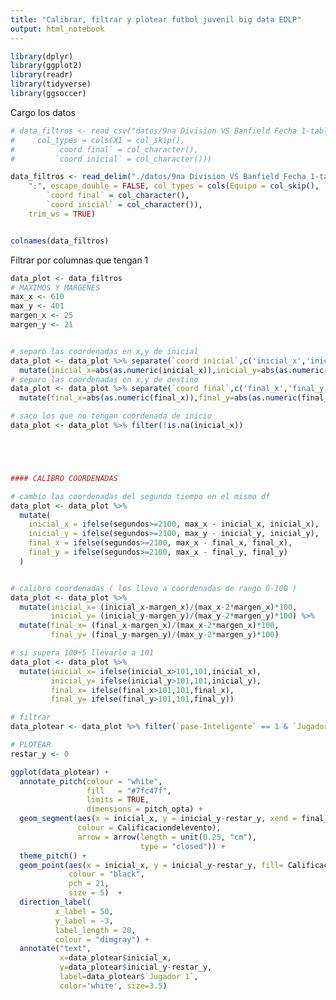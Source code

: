 ```yaml
---
title: "Calibrar, filtrar y plotear futbol juvenil big data EDLP"
output: html_notebook
---
```


```r
library(dplyr)
library(ggplot2)
library(readr)
library(tidyverse)
library(ggsoccer)
```

Cargo los datos
```r
# data_filtros <- read_csv("datos/9na Division VS Banfield Fecha 1-tabla filtros.csv", 
#     col_types = cols(X1 = col_skip(), 
#         `coord final` = col_character(), 
#         `coord inicial` = col_character()))

data_filtros <- read_delim("./datos/9na Division VS Banfield Fecha 1-tabla filtros.csv", 
    ";", escape_double = FALSE, col_types = cols(Equipo = col_skip(), 
        `coord final` = col_character(), 
        `coord inicial` = col_character()), 
    trim_ws = TRUE)


colnames(data_filtros)
```

Filtrar por columnas que tengan 1
```r
data_plot <- data_filtros
# MAXIMOS Y MARGENES
max_x <- 610
max_y <- 401
margen_x <- 25
margen_y <- 21


# separo las coordenadas en x,y de inicial
data_plot <- data_plot %>% separate(`coord inicial`,c('inicial_x','inicial_y')) %>%
  mutate(inicial_x=abs(as.numeric(inicial_x)),inicial_y=abs(as.numeric(inicial_y)-max_y))
# separo las coordenadas en x,y de destino
data_plot <- data_plot %>% separate(`coord final`,c('final_x','final_y')) %>% 
  mutate(final_x=abs(as.numeric(final_x)),final_y=abs(as.numeric(final_y)-max_y))

# saco los que no tengan coordenada de inicio
data_plot <- data_plot %>% filter(!is.na(inicial_x))





#### CALIBRO COORDENADAS

# cambio las coordenadas del segundo tiempo en el mismo df
data_plot <- data_plot %>% 
  mutate(
    inicial_x = ifelse(segundos>=2100, max_x - inicial_x, inicial_x),
    inicial_y = ifelse(segundos>=2100, max_y - inicial_y, inicial_y),
    final_x = ifelse(segundos>=2100, max_x - final_x, final_x),
    final_y = ifelse(segundos>=2100, max_x - final_y, final_y)
  )


# calibro coordenadas ( los llevo a coordenadas de rango 0-100 )
data_plot <- data_plot %>%
  mutate(inicial_x= (inicial_x-margen_x)/(max_x-2*margen_x)*100, 
         inicial_y= (inicial_y-margen_y)/(max_y-2*margen_y)*100) %>% 
  mutate(final_x= (final_x-margen_x)/(max_x-2*margen_x)*100, 
         final_y= (final_y-margen_y)/(max_y-2*margen_y)*100) 

# si supera 100+5 llevarlo a 101
data_plot <- data_plot %>% 
  mutate(inicial_x= ifelse(inicial_x>101,101,inicial_x),
         inicial_y= ifelse(inicial_y>101,101,inicial_y),
         final_x= ifelse(final_x>101,101,final_x),
         final_y= ifelse(final_y>101,101,final_y))


```


```r

# filtrar
data_plotear <- data_plot %>% filter(`pase-Inteligente` == 1 & `Jugador 1` == 10)

# PLOTEAR
restar_y <- 0

ggplot(data_plotear) +
  annotate_pitch(colour = "white",
                 fill   = "#7fc47f",
                 limits = TRUE,
                 dimensions = pitch_opta) +
  geom_segment(aes(x = inicial_x, y = inicial_y-restar_y, xend = final_x, yend = final_y, 
               colour = Calificaciondelevento),
               arrow = arrow(length = unit(0.25, "cm"),
                             type = "closed")) +
  theme_pitch() +
  geom_point(aes(x = inicial_x, y = inicial_y-restar_y, fill= Calificaciondelevento),
             colour = "black", 
             pch = 21,
             size = 5)  +
  direction_label(
          x_label = 50,
          y_label = -3,
          label_length = 20,
          colour = "dimgray") +
  annotate("text", 
           x=data_plotear$inicial_x,
           y=data_plotear$inicial_y-restar_y, 
           label=data_plotear$`Jugador 1`, 
           color='white', size=3.5) 

```